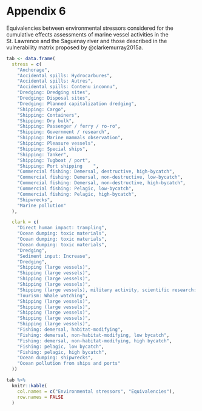 # Appendix 6 {.unnumbered #annexe6}

Equivalencies between environmental stressors considered for the cumulative effects assessments of marine vessel activities in the St. Lawrence and the Saguenay river and those described in the vulnerability matrix proposed by @clarkemurray2015a.

```r
tab <- data.frame(
  stress = c(
    "Anchorage",
    "Accidental spills: Hydrocarbures",
    "Accidental spills: Autres",
    "Accidental spills: Contenu inconnu",
    "Dredging: Dredging sites",
    "Dredging: Disposal sites",
    "Dredging: Planned capitalization dredging",
    "Shipping: Cargo",
    "Shipping: Containers",
    "Shipping: Dry bulk",
    "Shipping: Passenger / ferry / ro-ro",
    "Shipping: Government / research",
    "Shipping: Marine mammals observation",
    "Shipping: Pleasure vessels",
    "Shipping: Special ships",
    "Shipping: Tanker",
    "Shipping: Tugboat / port",
    "Shipping: Port shipping	",
    "Commercial fishing: Demersal, destructive, high-bycatch",
    "Commercial fishing: Demersal, non-destructive, low-bycatch",
    "Commercial fishing: Demersal, non-destructive, high-bycatch",
    "Commercial fishing: Pelagic, low-bycatch",
    "Commercial fishing: Pelagic, high-bycatch",
    "Shipwrecks",
    "Marine pollution"
  ),

  clark = c(
    "Direct human impact: trampling",
    "Ocean dumping: toxic materials",
    "Ocean dumping: toxic materials",
    "Ocean dumping: toxic materials",
    "Dredging",
    "Sediment input: Increase",
    "Dredging",
    "Shipping (large vessels)",
    "Shipping (large vessels)",
    "Shipping (large vessels)",
    "Shipping (large vessels)",
    "Shipping (large vessels), military activity, scientific research: collecting, scientific research: experiments/surveys",
    "Tourism: Whale watching",
    "Shipping (large vessels)",
    "Shipping (large vessels)",
    "Shipping (large vessels)",
    "Shipping (large vessels)",
    "Shipping (large vessels)",
    "Fishing: demersal, habitat-modifying",
    "Fishing: demersal, non-habitat-modifying, low bycatch",
    "Fishing: demersal, non-habitat-modifying, high bycatch",
    "Fishing: pelagic, low bycatch",
    "Fishing: pelagic, high bycatch",
    "Ocean dumping: shipwrecks",
    "Ocean pollution from ships and ports"
  ))

tab %>%
  knitr::kable(
    col.names = c("Environmental stressors", "Equivalencies"),
    row.names = FALSE
  )

```
